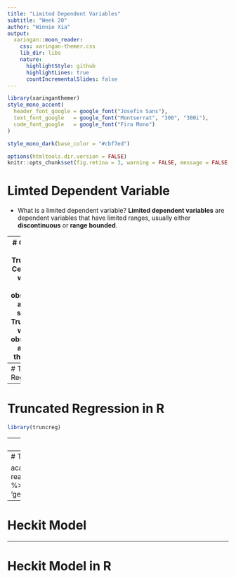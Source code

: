 ```yaml
---
title: "Limited Dependent Variables"
subtitle: "Week 20"
author: "Winnie Xia"
output:
  xaringan::moon_reader:
    css: xaringan-themer.css
    lib_dir: libs
    nature:
      highlightStyle: github
      highlightLines: true
      countIncrementalSlides: false
---
```

```r
library(xaringanthemer)
style_mono_accent(
  header_font_google = google_font("Josefin Sans"),
  text_font_google   = google_font("Montserrat", "300", "300i"),
  code_font_google   = google_font("Fira Mono")
)

style_mono_dark(base_color = "#cbf7ed")
```

```r
options(htmltools.dir.version = FALSE)
knitr::opts_chunk$set(fig.retina = 3, warning = FALSE, message = FALSE, fig.align = 'center', out.width = "50%")
```
# Limted Dependent Variable
- What is a limited dependent variable?
**Limited dependent variables** are dependent variables that have limited ranges, usually either **discontinuous** or **range bounded**.

---
# Censoring and Truncation
- Censoring is when the limit observations are in the sample.
- Truncation is when the observations are not in the sample.

---
# Truncated Regression

---
# Truncated Regression in R
```r
library(truncreg)
```


---
# Tobit Model

---
# Tobit Model in R
```r
library(tidyverse)


acad_apt = read_csv("https://stats.idre.ucla.edu/stat/data/tobit.csv") %>%
  mutate(prog = factor(prog, labels = c('acad', 'general', 'vocational')))
```


---
# Heckit Model

---
# Heckit Model in R



